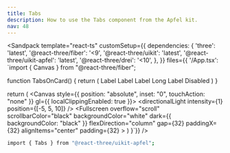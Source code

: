 ```yaml
---
title: Tabs
description: How to use the Tabs component from the Apfel kit.
nav: 48
---
```


<Sandpack
  template="react-ts"
  customSetup={{
    dependencies: {
      'three': 'latest',
      '@react-three/fiber': '<9',
      '@react-three/uikit': 'latest',
      '@react-three/uikit-apfel': 'latest',
      '@react-three/drei': '<10',
    },
  }}
  files={{
    '/App.tsx': `import { Canvas } from "@react-three/fiber";

function TabsOnCard() {
  return (
    <Card borderRadius={32} padding={16} flexDirection="column" alignItems="flex-start" gapRow={16}>
      <Tabs defaultValue="1">
        <TabsButton value="1">
          <Text>Label</Text>
        </TabsButton>
        <TabsButton value="2">
          <Text>Label</Text>
        </TabsButton>
        <TabsButton value="3">
          <Text>Label</Text>
        </TabsButton>
        <TabsButton value="4">
          <Text>Long Label</Text>
        </TabsButton>
        <TabsButton value="5" disabled>
          <Text>Disabled</Text>
        </TabsButton>
      </Tabs>
    </Card>
  )
}

  return (
    <Canvas style={{ position: "absolute", inset: "0", touchAction: "none" }} gl={{ localClippingEnabled: true }}>
      <ambientLight intensity={0.5} />
      <directionalLight intensity={1} position={[-5, 5, 10]} />
      <Defaults>
        <Fullscreen
          overflow="scroll"
          scrollbarColor="black"
          backgroundColor="white"
          dark={{ backgroundColor: "black" }}
          flexDirection="column"
          gap={32}
          paddingX={32}
          alignItems="center"
          padding={32}
        >
          <TabsOnCard />
        </Fullscreen>
      </Defaults>
    </Canvas>
  )
}`}}
/>

```bash
import { Tabs } from "@react-three/uikit-apfel";
```